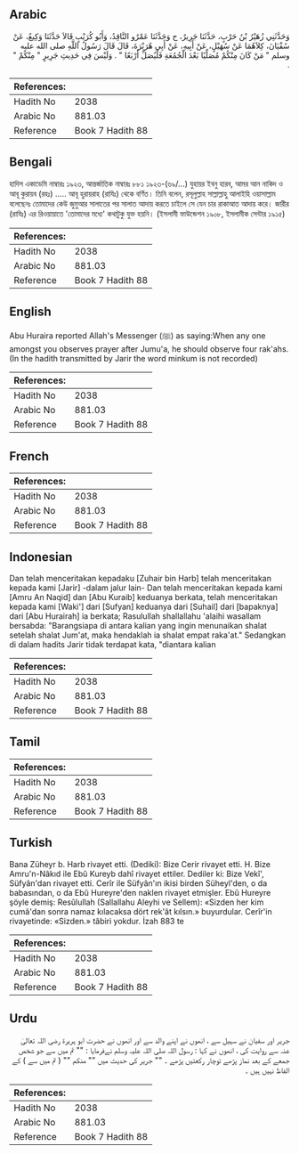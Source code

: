 ## Arabic


<div dir="rtl" lang="ar" style={{fontSize:'larger',backgroundColor:'#f8f9fa',padding:20}}>
وَحَدَّثَنِي زُهَيْرُ بْنُ حَرْبٍ، حَدَّثَنَا جَرِيرٌ، ح وَحَدَّثَنَا عَمْرٌو النَّاقِدُ، وَأَبُو كُرَيْبٍ قَالاَ حَدَّثَنَا وَكِيعٌ، عَنْ سُفْيَانَ، كِلاَهُمَا عَنْ سُهَيْلٍ، عَنْ أَبِيهِ، عَنْ أَبِي هُرَيْرَةَ، قَالَ قَالَ رَسُولُ اللَّهِ صلى الله عليه وسلم ‏"‏ مَنْ كَانَ مِنْكُمْ مُصَلِّيًا بَعْدَ الْجُمُعَةِ فَلْيُصَلِّ أَرْبَعًا ‏"‏ ‏.‏ وَلَيْسَ فِي حَدِيثِ جَرِيرٍ ‏"‏ مِنْكُمْ ‏"‏ ‏.‏
</div>
<div style={{backgroundColor:'#f8f9fa',padding:20, marginBottom: 10}}><table> <thead> <tr> <th>References:</th> <th></th> </tr> </thead> <tbody><tr><td>Hadith No</td><td>2038</td></tr><tr><td>Arabic No</td><td>881.03</td></tr><tr><td>Reference</td><td>Book 7 Hadith 88</td></tr></tbody></table></div>

## Bengali


<div dir="ltr" lang="bn" style={{fontSize:'larger',backgroundColor:'#f8f9fa',padding:20}}>
হাদিস একাডেমি নাম্বারঃ ১৯২৩, আন্তর্জাতিক নাম্বারঃ ৮৮১ ১৯২৩-(৬৯/...) যুহায়র ইবনু হারব, আমর আন নাকিদ ও আবূ কুরায়ব (রহঃ) ..... আবূ হুরায়রাহ (রাযিঃ) থেকে বর্ণিত। তিনি বলেন, রসূলুল্লাহ সাল্লাল্লাহু আলাইহি ওয়াসাল্লাম বলেছেনঃ তোমাদের কেউ জুমুআর সালাতের পর সালাত আদায় করতে চাইলে সে যেন চার রাকাআত আদায় করে। জারীর (রাযিঃ) এর রিওয়ায়াতে 'তোমাদের মধ্যে' কথাটুকু যুক্ত হয়নি। (ইসলামী ফাউন্ডেশন ১৯০৮, ইসলামীক সেন্টার ১৯১৫)
</div>
<div style={{backgroundColor:'#f8f9fa',padding:20, marginBottom: 10}}><table> <thead> <tr> <th>References:</th> <th></th> </tr> </thead> <tbody><tr><td>Hadith No</td><td>2038</td></tr><tr><td>Arabic No</td><td>881.03</td></tr><tr><td>Reference</td><td>Book 7 Hadith 88</td></tr></tbody></table></div>

## English


<div dir="ltr" lang="en" style={{fontSize:'larger',backgroundColor:'#f8f9fa',padding:20}}>
Abu Huraira reported Allah's Messenger (ﷺ) as saying:When any one amongst you observes prayer after Jumu'a, he should observe four rak'ahs. (In the hadith transmitted by Jarir the word minkum is not recorded)
</div>
<div style={{backgroundColor:'#f8f9fa',padding:20, marginBottom: 10}}><table> <thead> <tr> <th>References:</th> <th></th> </tr> </thead> <tbody><tr><td>Hadith No</td><td>2038</td></tr><tr><td>Arabic No</td><td>881.03</td></tr><tr><td>Reference</td><td>Book 7 Hadith 88</td></tr></tbody></table></div>

## French


<div dir="ltr" lang="fr" style={{fontSize:'larger',backgroundColor:'#f8f9fa',padding:20}}>

</div>
<div style={{backgroundColor:'#f8f9fa',padding:20, marginBottom: 10}}><table> <thead> <tr> <th>References:</th> <th></th> </tr> </thead> <tbody><tr><td>Hadith No</td><td>2038</td></tr><tr><td>Arabic No</td><td>881.03</td></tr><tr><td>Reference</td><td>Book 7 Hadith 88</td></tr></tbody></table></div>

## Indonesian


<div dir="ltr" lang="id" style={{fontSize:'larger',backgroundColor:'#f8f9fa',padding:20}}>
Dan telah menceritakan kepadaku [Zuhair bin Harb] telah menceritakan kepada kami [Jarir] -dalam jalur lain- Dan telah menceritakan kepada kami [Amru An Naqid] dan [Abu Kuraib] keduanya berkata, telah menceritakan kepada kami [Waki'] dari [Sufyan] keduanya dari [Suhail] dari [bapaknya] dari [Abu Hurairah] ia berkata; Rasulullah shallallahu 'alaihi wasallam bersabda: "Barangsiapa di antara kalian yang ingin menunaikan shalat setelah shalat Jum'at, maka hendaklah ia shalat empat raka'at." Sedangkan di dalam hadits Jarir tidak terdapat kata, "diantara kalian
</div>
<div style={{backgroundColor:'#f8f9fa',padding:20, marginBottom: 10}}><table> <thead> <tr> <th>References:</th> <th></th> </tr> </thead> <tbody><tr><td>Hadith No</td><td>2038</td></tr><tr><td>Arabic No</td><td>881.03</td></tr><tr><td>Reference</td><td>Book 7 Hadith 88</td></tr></tbody></table></div>

## Tamil


<div dir="ltr" lang="ta" style={{fontSize:'larger',backgroundColor:'#f8f9fa',padding:20}}>

</div>
<div style={{backgroundColor:'#f8f9fa',padding:20, marginBottom: 10}}><table> <thead> <tr> <th>References:</th> <th></th> </tr> </thead> <tbody><tr><td>Hadith No</td><td>2038</td></tr><tr><td>Arabic No</td><td>881.03</td></tr><tr><td>Reference</td><td>Book 7 Hadith 88</td></tr></tbody></table></div>

## Turkish


<div dir="ltr" lang="tr" style={{fontSize:'larger',backgroundColor:'#f8f9fa',padding:20}}>
Bana Züheyr b. Harb rivayet etti. (Dediki): Bize Cerir rivayet etti. H. Bize Amru'n-Nâkıd ile Ebû Kureyb dahî rivayet ettiler. Dediler ki: Bize Vekî', Süfyân'dan rivayet etti. Cerîr ile Süfyân'ın ikisi birden Süheyl'den, o da babasından, o da Ebû Hureyre'den naklen rivayet etmişler. Ebû Hureyre şöyle demiş: Resûlullah (Sallallahu Aleyhi ve Sellem): «Sizden her kim cumâ'dan sonra namaz kılacaksa dört rek'ât kılsın.» buyurdular. Cerîr'in rivayetinde: «Sizden.» tâbiri yokdur. İzah 883 te
</div>
<div style={{backgroundColor:'#f8f9fa',padding:20, marginBottom: 10}}><table> <thead> <tr> <th>References:</th> <th></th> </tr> </thead> <tbody><tr><td>Hadith No</td><td>2038</td></tr><tr><td>Arabic No</td><td>881.03</td></tr><tr><td>Reference</td><td>Book 7 Hadith 88</td></tr></tbody></table></div>

## Urdu


<div dir="rtl" lang="ur" style={{fontSize:'larger',backgroundColor:'#f8f9fa',padding:20}}>
جریر اور سفیان نے سہیل سے ، انھوں نے اپنے والد سے اور انھوں نے حضرت ابو ہریرۃ رضی اللہ تعالیٰ عنہ سے روایت کی ، انھوں نے کہا : رسول اللہ صلی اللہ علیہ وسلم نےفرمایا : "" تم میں سے جو شخص جمعے کے بعد نماز پڑھے توچار رکعتیں پڑھے ۔ "" جریر کی حدیث میں "" منكم "" ( تم میں سے ) کے الفاظ نہیں ہیں ۔
</div>
<div style={{backgroundColor:'#f8f9fa',padding:20, marginBottom: 10}}><table> <thead> <tr> <th>References:</th> <th></th> </tr> </thead> <tbody><tr><td>Hadith No</td><td>2038</td></tr><tr><td>Arabic No</td><td>881.03</td></tr><tr><td>Reference</td><td>Book 7 Hadith 88</td></tr></tbody></table></div>
